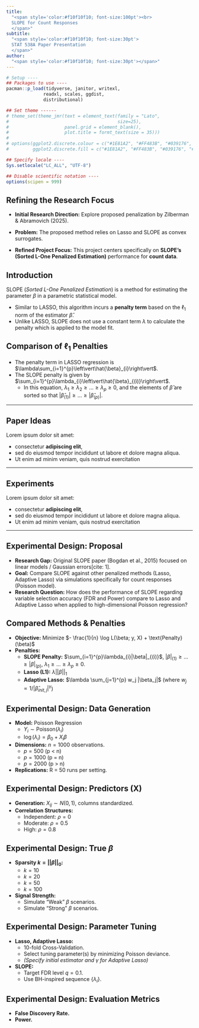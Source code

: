 ```yaml
---
title: 
  "<span style='color:#f10f10f10; font-size:100pt'><br>
  SLOPE for Count Responses
  </span>"
subtitle: 
  "<span style='color:#f10f10f10; font-size:30pt'>
  STAT 538A Paper Presentation
  </span>"
author: 
  "<span style='color:#f10f10f10; font-size:30pt'></span>"
---
```


```r
# Setup ----
## Packages to use ----
pacman::p_load(tidyverse, janitor, writexl, 
              readxl, scales, ggdist, 
              distributional)

## Set theme ------
# theme_set(theme_jmr(text = element_text(family = "Lato",
#                                         size=25),
#                     panel.grid = element_blank(),
#                     plot.title = formt_text(size = 35)))
# 
# options(ggplot2.discrete.colour = c("#1E81A2", "#FF483B", "#039176", "#FFAC41"),
#         ggplot2.discrete.fill = c("#1E81A2", "#FF483B", "#039176", "#FFAC41"))

## Specify locale ----
Sys.setlocale("LC_ALL", "UTF-8")

## Disable scientific notation ----
options(scipen = 999)
```


## Refining the Research Focus


* **Initial Research Direction:** Explore proposed penalization by Zilberman & Abramovich (2025).

* **Problem:** The proposed method relies on Lasso and SLOPE as convex surrogates.

* **Refined Project Focus:** This project centers specifically on **SLOPE's (Sorted L-One Penalized Estimation)** performance for **count data**.

## Introduction

SLOPE (*Sorted L-One Penalized Estimation*) is a method for estimating the 
parameter $\beta$ in a parametric statistical model.

* Similar to LASSO, this algorithm incurs a **penalty term** based on the 
$\ell_{1}$ norm of the estimator $\hat{\beta}$.
* Unlike LASSO, SLOPE does not use a constant term $\lambda$ 
to calculate the penalty which is applied to the model fit.


## Comparison of $\ell_{1}$ Penalties


* The penalty term in LASSO regression is $\lambda\sum_{i=1}^{p}\left\vert\hat{\beta}_{i}\right\vert$. 
* The SLOPE penalty is given by $\sum_{i=1}^{p}\lambda_{i}\left\vert\hat{\beta}_{(i)}\right\vert$.
  - In this equation, $\lambda_{1} \ge \lambda_{2} \ge \dots \ge \lambda_{p} \ge 0$, 
 and the elements of $\hat{\beta}$ are sorted so that 
 $\left\vert\hat{\beta}_{(1)}\right\vert \ge \dots \ge \left\vert\hat{\beta}_{(p)}\right\vert$.
 
---

## Paper Ideas

Lorem ipsum dolor sit amet: 

* consectetur **adipiscing elit**, 
* sed do eiusmod tempor incididunt ut labore et dolore magna aliqua. 
* Ut enim ad minim veniam, quis nostrud exercitation

---

## Experiments

Lorem ipsum dolor sit amet: 

* consectetur **adipiscing elit**, 
* sed do eiusmod tempor incididunt ut labore et dolore magna aliqua. 
* Ut enim ad minim veniam, quis nostrud exercitation

---

## Experimental Design: Proposal

* **Research Gap:** Original SLOPE paper (Bogdan et al., 2015) focused on linear models / Gaussian errors[cite: 1].
* **Goal:** Compare SLOPE against other penalized methods (Lasso, Adaptive Lasso) via simulations specifically for count responses (Poisson model).
* **Research Question:** How does the performance of SLOPE regarding variable selection accuracy (FDR and Power) compare to Lasso and Adaptive Lasso when applied to high-dimensional Poisson regression?

## Compared Methods & Penalties

* **Objective:** Minimize $- \frac{1}{n} \log L(\beta; y, X) + \text{Penalty}(\beta)$
* **Penalties:**
    * **SLOPE Penalty:** $\sum_{i=1}^{p}\lambda_{i}|\beta|_{(i)}$, $|\beta|_{(1)} \ge ... \ge |\beta|_{(p)}$, $\lambda_1 \ge ... \ge \lambda_p \ge 0$.
    * **Lasso (L1):** $\lambda ||\beta||_{1}$
    * **Adaptive Lasso:** $\lambda \sum_{j=1}^{p} w_j |\beta_j|$ (where $w_j \propto 1/|\hat{\beta}_{init, j}|^\gamma$)


## Experimental Design: Data Generation

* **Model:** Poisson Regression
    * $Y_i \sim \text{Poisson}(\lambda_i)$
    * $\log(\lambda_i) = \beta_0 + X_i \beta$ 
* **Dimensions:** $n = 1000$ observations.
    * $p = 500$ (p < n)
    * $p = 1000$ (p = n)
    * $p = 2000$ (p > n)
* **Replications:** R = 50 runs per setting.

## Experimental Design: Predictors (X)

* **Generation:** $X_{ij} \sim N(0, 1)$, columns standardized.
* **Correlation Structures:**
    * Independent: $\rho = 0$ 
    * Moderate: $\rho = 0.5$ 
    * High: $\rho = 0.8$ 
    
## Experimental Design: True $\beta$

* **Sparsity $k = ||\beta||_0$:** 
    * $k = 10$
    * $k = 20$
    * $k = 50$
    * $k = 100$
* **Signal Strength:** 
    * Simulate "Weak" $\beta$ scenarios.
    * Simulate "Strong" $\beta$ scenarios.

## Experimental Design: Parameter Tuning

* **Lasso, Adaptive Lasso:**
    * 10-fold Cross-Validation.
    * Select tuning parameter(s) by minimizing Poisson deviance.
    * *(Specify initial estimator and $\gamma$ for Adaptive Lasso)*
* **SLOPE:**
    * Target FDR level $q = 0.1$.
    * Use BH-inspired sequence $\{\lambda_i\}$.

## Experimental Design: Evaluation Metrics

* **False Discovery Rate.**
* **Power.**
